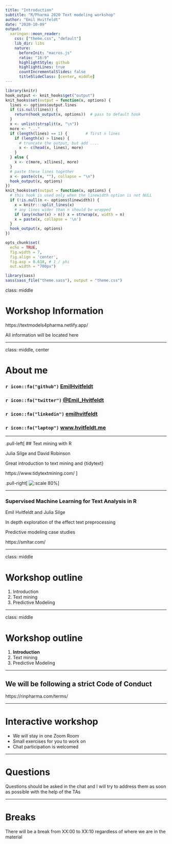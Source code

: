 ```yaml
---
title: "Introduction"
subtitle: "R/Pharma 2020 Text modeling workshop"
author: "Emil Hvitfeldt"
date: "2020-10-09"
output:
  xaringan::moon_reader:
    css: ["theme.css", "default"]
    lib_dir: libs
    nature:
      beforeInit: "macros.js"
      ratio: "16:9"
      highlightStyle: github
      highlightLines: true
      countIncrementalSlides: false
      titleSlideClass: [center, middle]
---
```


```r
library(knitr)
hook_output <- knit_hooks$get("output")
knit_hooks$set(output = function(x, options) {
  lines <- options$output.lines
  if (is.null(lines)) {
    return(hook_output(x, options))  # pass to default hook
  }
  x <- unlist(strsplit(x, "\n"))
  more <- "..."
  if (length(lines) == 1) {        # first n lines
    if (length(x) > lines) {
      # truncate the output, but add ....
      x <- c(head(x, lines), more)
    }
  } else {
    x <- c(more, x[lines], more)
  }
  # paste these lines together
  x <- paste(c(x, ""), collapse = "\n")
  hook_output(x, options)
})
knit_hooks$set(output = function(x, options) {
  # this hook is used only when the linewidth option is not NULL
  if (!is.null(n <- options$linewidth)) {
    x = knitr:::split_lines(x)
    # any lines wider than n should be wrapped
    if (any(nchar(x) > n)) x = strwrap(x, width = n)
    x = paste(x, collapse = '\n')
  }
  hook_output(x, options)
})

opts_chunk$set(
  echo = TRUE,
  fig.width = 7, 
  fig.align = 'center',
  fig.asp = 0.618, # 1 / phi
  out.width = "700px")
```

```r
library(sass)
sass(sass_file("theme.sass"), output = "theme.css")
```

class: middle

# Workshop Information

https://textmodels4pharma.netlify.app/

All information will be located here

---

class: middle, center

# About me

### `r icon::fa("github")` [EmilHvitfeldt](https://github.com/EmilHvitfeldt/)
### `r icon::fa("twitter")` [@Emil_Hvitfeldt](https://twitter.com/Emil_Hvitfeldt)
### `r icon::fa("linkedin")` [emilhvitfeldt](linkedin.com/in/emilhvitfeldt/)
### `r icon::fa("laptop")` [www.hvitfeldt.me](www.hvitfeldt.me)

---

.pull-left[
## Text mining with R

Julia Silge and David Robinson

Great introduction to text mining and {tidytext}

https://www.tidytextmining.com/
]

.pull-right[
![:scale 80%](images/text-mining-with-r-cover.png)
]


---

### Supervised Machine Learning for Text Analysis in R

Emil Hvitfeldt and Julia Silge  

In depth exploration of the effect text preprocessing  

Predictive modeling case studies

https://smltar.com/

---

class: middle

# Workshop outline

1. Introduction
2. Text mining
3. Predictive Modeling

---

class: middle

# Workshop outline

1. **Introduction**
2. Text mining
3. Predictive Modeling

---

## We will be following a strict Code of Conduct

https://rinpharma.com/terms/

---

# Interactive workshop

- We will stay in one Zoom Room
- Small exercises for you to work on
- Chat participation is welcomed

---

# Questions

Questions should be asked in the chat and I will try to address them as soon as possible with the help of the TAs

---

# Breaks

There will be a break from XX:00 to XX:10 regardless of where we are in the material
